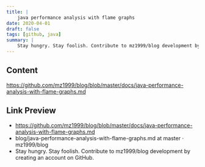 ```yaml
---
title: |
    java performance analysis with flame graphs
date: 2020-04-01
draft: false
tags: [github, java]
summary: |
    Stay hungry. Stay foolish. Contribute to mz1999/blog development by creating an account on GitHub.
---
```


## Content

https://github.com/mz1999/blog/blob/master/docs/java-performance-analysis-with-flame-graphs.md

## Link Preview

- https://github.com/mz1999/blog/blob/master/docs/java-performance-analysis-with-flame-graphs.md
- blog/java-performance-analysis-with-flame-graphs.md at master · mz1999/blog
- Stay hungry. Stay foolish. Contribute to mz1999/blog development by creating an account on GitHub.
